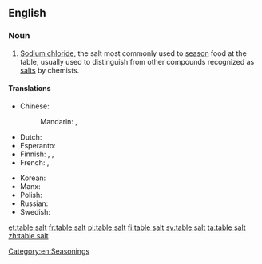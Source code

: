 ==English==

===Noun===
{{en-noun|-}}

# [[sodium chloride|Sodium chloride]], the salt most commonly used to [[season]] food at the table, usually used to distinguish from other compounds recognized as [[salt]]s by chemists.

====Translations====
{{trans-top|salt to season food}}
* Chinese:
*: Mandarin: {{t-|cmn|食鹽|sc=Hani}}, {{t-|cmn|食盐|tr=shíyán|sc=Hani}}
* Dutch: {{t+|nl|tafelzout|n}}
* Esperanto: {{t-|eo|tabla salo}}
* Finnish: {{t+|fi|ruokasuola}}, {{t+|fi|pöytäsuola}}, {{t|fi|keittosuola}}
* French: {{t+|fr|sel de table|m}}, {{t+|fr|sel|m}}
{{trans-mid}}
* Korean: {{t+|ko|소금|tr=sogeum|sc=Kore}}
* Manx: {{t-|gv|sollan meen|m}}
* Polish: {{t-|pl|sól kuchenna|m}}
* Russian: {{t-|ru|столовая соль|f|tr=stolovája sol’}}
* Swedish: {{t|sv|koksalt|n}}
{{trans-bottom}}

[[Category:en:Seasonings]]

[[et:table salt]]
[[fr:table salt]]
[[pl:table salt]]
[[fi:table salt]]
[[sv:table salt]]
[[ta:table salt]]
[[zh:table salt]]